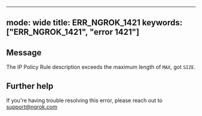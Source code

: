 
---
mode: wide
title: ERR_NGROK_1421
keywords: ["ERR_NGROK_1421", "error 1421"]
---

## Message
The IP Policy Rule description exceeds the maximum length of `MAX`, got `SIZE`.




## Further help
If you're having trouble resolving this error, please reach out to [support@ngrok.com](mailto:support@ngrok.com?subject=Help%20with%20ERR_NGROK_1421)

